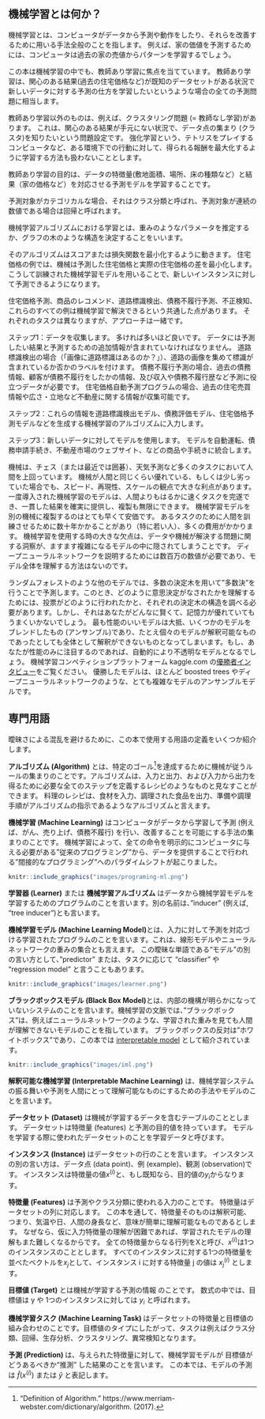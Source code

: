 <!--{pagebreak}-->

## 機械学習とは何か？
<!-- 
## What Is Machine Learning?
 -->

<!--
Machine learning is a set of methods that computers use to make and improve predictions or behaviors based on data.
For example, to predict the value of a house, the computer would learn patterns from past house sales.
-->
機械学習とは、コンピュータがデータから予測や動作をしたり、それらを改善するために用いる手法全般のことを指します。
例えば、家の価値を予測するためには、コンピュータは過去の家の売値からパターンを学習するでしょう。

<!-- 
The book focuses on supervised machine learning, which covers all prediction problems where we have a dataset for which we already know the outcome of interest (e.g. past house prices) and want to learn to predict the outcome for new data.
-->
この本は機械学習の中でも、教師あり学習に焦点を当てています。
教師あり学習は、関心のある結果(過去の住宅価格など)が既知のデータセットがある状況で新しいデータに対する予測の仕方を学習したいというような場合の全ての予測問題に相当します。

<!--
Excluded from supervised learning are for example clustering tasks (= unsupervised learning) where we do not have a specific outcome of interest, but want to find clusters of data points.
Also excluded are things like reinforcement learning, where an agent learns to optimize a certain reward by acting in an environment (e.g. a computer playing Tetris).
-->
教師あり学習以外のものは、例えば、クラスタリング問題 (= 教師なし学習)があります。
これは、関心のある結果が手元にない状況で、データ点の集まり (クラスタ)を知りたいという問題設定です。
強化学習という、テトリスをプレイするコンピュータなど、ある環境下での行動に対して、得られる報酬を最大化するように学習する方法も扱わないこととします。

<!--
The goal of supervised learning is to learn a predictive model that maps features of the data (e.g. house size, location, floor type, ...) to an output (e.g. house price).
-->
教師あり学習の目的は、データの特徴量(敷地面積、場所、床の種類など）と結果（家の価格など）を対応させる予測モデルを学習することです。

<!--
If the output is categorical, the task is called classification, and if it is numerical, it is called regression.
-->
予測対象がカテゴリカルな場合、それはクラス分類と呼ばれ、予測対象が連続の数値である場合は回帰と呼ばれます。

<!--
The machine learning algorithm learns a model by estimating parameters (like weights) or learning structures (like trees).
-->
機械学習アルゴリズムにおける学習とは、重みのようなパラメータを推定するか、グラフの木のような構造を決定することをいいます。

<!-- The algorithm is guided by a score or loss function that is minimized.
In the house value example, the machine minimizes the difference between the estimated house price and the predicted price.
A fully trained machine learning model can then be used to make predictions for new instances. -->
そのアルゴリズムはスコアまたは損失関数を最小化するように動きます。
住宅価格の例では、機械は予測した住宅価格と実際の住宅価格の差を最小化します。
こうして訓練された機械学習モデルを用いることで、新しいインスタンスに対して予測できるようになります。

<!--
Estimation of house prices, product recommendations, street sign detection, credit default prediction and fraud detection:
All these examples have in common that they can be solved by machine learning.
The tasks are different, but the approach is the same:  
Step 1: Data collection.
The more, the better.
The data must contain the outcome you want to predict and additional information from which to make the prediction.
For a street sign detector ("Is there a street sign in the image?"), you would collect street images and label whether a street sign is visible or not.
For a credit default predictor, you need past data on actual loans, information on whether the customers were in default with their loans, and data that will help you make predictions, such as income, past credit defaults, and so on.
For an automatic house value estimator program, you could collect data from past house sales and information about the real estate such as size, location, and so on.  
Step 2: Enter this information into a machine learning algorithm that generates a sign detector model, a credit rating model or a house value estimator.  
Step 3: Use model with new data.
Integrate the model into a product or process, such as a self-driving car, a credit application process or a real estate marketplace website. 
-->
住宅価格予測、商品のレコメンド、道路標識検出、債務不履行予測、不正検知、これらのすべての例は機械学習で解決できるという共通した点があります。
それぞれのタスクは異なりますが、アプローチは一緒です。

ステップ1：データを収集します。
多ければ多いほど良いです。
データには予測したい結果と予測するための追加情報が含まれていなければなりません。
道路標識検出の場合（「画像に道路標識はあるのか？」）、道路の画像を集めて標識が含まれているか否かのラベルを付けます。
債務不履行予測の場合、過去の債務情報、顧客が債務不履行をしたかの情報、及び収入や債務不履行歴など予測に役立つデータが必要です。
住宅価格自動予測プログラムの場合、過去の住宅売買情報や広さ・立地など不動産に関する情報が収集可能です。

ステップ2：これらの情報を道路標識検出モデル、債務評価モデル、住宅価格予測モデルなどを生成する機械学習のアルゴリズムに入力します。

ステップ3：新しいデータに対してモデルを使用します。
モデルを自動運転、債務申請手続き、不動産市場のウェブサイト、などの商品や手続きに統合します。

<!-- Machines surpass humans in many tasks, such as playing chess (or more recently Go) or predicting the weather.
Even if the machine is as good as a human or a bit worse at a task, there remain great advantages in terms of speed, reproducibility and scaling.
A once implemented machine learning model can complete a task much faster than humans, reliably delivers consistent results and can be copied infinitely.
Replicating a machine learning model on another machine is fast and cheap.
The training of a human for a task can take decades (especially when they are young) and is very costly.
A major disadvantage of using machine learning is that insights about the data and the task the machine solves is hidden in increasingly complex models.
You need millions of numbers to describe a deep neural network, and there is no way to understand the model in its entirety.
-->
機械は、チェス（または最近では囲碁）、天気予測など多くのタスクにおいて人間を上回っています。
機械が人間と同じくらい優れている、もしくは少し劣っていた場合でも、スピード、再現性、スケールの観点で大きな利点があります。
一度導入された機械学習のモデルは、人間よりもはるかに速くタスクを完遂でき、一貫した結果を確実に提供し、複製も無限にできます。
機械学習モデルを別の機械に複製するのはとても早くて安価です。
あるタスクのために人間を訓練させるために数十年かかることがあり（特に若い人）、多くの費用がかかります。
機械学習を使用する時の大きな欠点は、データや機械が解決する問題に関する洞察が、ますます複雑になるモデルの中に隠されてしまうことです。
ディープニューラルネットワークを説明するためには数百万の数値が必要であり、モデル全体を理解する方法はないのです。

<!--
Other models, such as the random forest, consist of hundreds of decision trees that "vote" for predictions.
To understand how the decision was made, you would have to look into the votes and structures of each of the hundreds of trees.
That just does not work no matter how clever you are or how good your working memory is.
The best performing models are often blends of several models (also called ensembles) that cannot be interpreted, even if each single model could be interpreted.
If you focus only on performance, you will automatically get more and more opaque models.
Just take a look at [interviews with winners on the kaggle.com machine learning competition platform](http://blog.kaggle.com/):
The winning models were mostly ensembles of models or very complex models such as boosted trees or deep neural networks.
-->
ランダムフォレストのような他のモデルでは、多数の決定木を用いて”多数決”を行うことで予測します。このとき、どのように意思決定がなされたかを理解するためには、投票がどのように行われたかと、それぞれの決定木の構造を調べる必要があります。しかし、それはあなたがどんなに賢くて、記憶力が優れていてもうまくいかないでしょう。
最も性能のいいモデルは大抵、いくつかのモデルをブレンドしたもの (アンサンブル)であり、たとえ個々のモデルが解釈可能なものであったとしても全体として解釈ができないものとなってしまいます。もし、あなたが性能のみに注目するのであれば、自動的により不透明なモデルとなるでしょう。
機械学習コンペティションプラットフォーム kaggle.com の[優勝者インタビュー](http://blog.kaggle.com/)をご覧ください。
優勝したモデルは、ほとんど boosted trees やディープニューラルネットワークのような、とても複雑なモデルのアンサンブルモデルです。

<!--{pagebreak}-->

<!--
## Terminology {#terminology}
-->
## 専門用語 {#terminology}

<!--
To avoid confusion due to ambiguity, here are some definitions of terms used in this book:
-->
曖昧さによる混乱を避けるために、この本で使用する用語の定義をいくつか紹介します。

<!--
An **Algorithm** is a set of rules that a machine follows to achieve a particular goal[^algorithm].
An algorithm can be considered as a recipe that defines the inputs, the output and all the steps needed to get from the inputs to the output.
Cooking recipes are algorithms where the ingredients are the inputs, the cooked food is the output, and the preparation and cooking steps are the algorithm instructions.  
-->
**アルゴリズム (Algorithm)** とは、特定のゴール[^algorithm]を達成するために機械が従うルールの集まりのことです。アルゴリズムは、入力と出力、および入力から出力を得るために必要な全てのステップを定義するレシピのようなものと見なすことができます。
料理のレシピは、食材を入力、調理された食品を出力、準備や調理手順がアルゴリズムの指示であるようなアルゴリズムと言えます。

<!--
**Machine Learning** is a set of methods that allow computers to learn from data to make and improve predictions (for example cancer, weekly sales, credit default).
Machine learning is a paradigm shift from "normal programming" where all instructions must be explicitly given to the computer to "indirect programming" that takes place through providing data.
-->
**機械学習 (Machine Learning)** はコンピュータがデータから学習して予測 (例えば、がん、売り上げ、債務不履行) を行い、改善することを可能にする手法の集まりのことです。
機械学習によって、全ての命令を明示的にコンピュータに与える必要がある”従来のプログラミング”から、データを提供することで行われる”間接的なプログラミング”へのパラダイムシフトが起こりました。

```r
knitr::include_graphics("images/programing-ml.png")
```

<!--
A **Learner** or **Machine Learning Algorithm** is the program used to learn a machine learning model from data.
Another name is "inducer" (e.g. "tree inducer").
-->
**学習器 (Learner)** または **機械学習アルゴリズム** はデータから機械学習モデルを学習するためのプログラムのことを言います。別の名前は、”inducer” (例えば, “tree inducer”)とも言います。

<!--
A **Machine Learning Model** is the learned program that maps inputs to predictions.
This can be a set of weights for a linear model or for a neural network.
Other names for the rather unspecific word "model" are "predictor" or - depending on the task - "classifier" or "regression model".
In formulas, the trained machine learning model is called $\hat{f}$ or $\hat{f}(x)$.
-->
**機械学習モデル (Machine Learning Model)**とは、入力に対して予測を対応づける学習されたプログラムのことを言います。これは、線形モデルやニューラルネットワークの重みの集合とも言えます。
この曖昧な単語である“モデル”の別の言い方として、”predictor” または、タスクに応じて “classifier” や “regression model” と言うこともあります。

<!--
fig.cap = "A learner learns a model from labeled training data. The model is used to make predictions."
-->
```r
knitr::include_graphics("images/learner.png")
```

<!--
A **Black Box Model** is a system that does not reveal its internal mechanisms.
In machine learning, "black box" describes models that cannot be understood by looking at their parameters (e.g. a neural network).
The opposite of a black box is sometimes referred to as **White Box**, and is referred to in this book as [interpretable model](#simple).
[Model-agnostic methods](#agnostic) for interpretability treat machine learning models as black boxes, even if they are not.
-->
**ブラックボックスモデル (Black Box Model)**とは、内部の機構が明らかになっていないシステムのことを言います。機械学習の文脈では、”ブラックボックス”は、例えばニューラルネットワークのような、学習された重みを見ても人間が理解できないモデルのことを指しています。
ブラックボックスの反対は”ホワイトボックス”であり、この本では [interpretable model](#simple) として紹介されています。

```r
knitr::include_graphics("images/iml.png")
```

<!--
**Interpretable Machine Learning** refers to methods and models that make the behavior and predictions of machine learning systems understandable to humans.
-->
**解釈可能な機械学習 (Interpretable Machine Learning)** は、機械学習システムの振る舞いや予測を人間にとって理解可能なものにするための手法やモデルのことを言います。

<!--
A **Dataset** is a table with the data from which the machine learns.
The dataset contains the features and the target to predict.
When used to induce a model, the dataset is called training data.
-->
**データセット (Dataset)** は機械が学習するデータを含むテーブルのこととします。
データセットは特徴量 (features) と予測の目的値を持っています。
モデルを学習する際に使われたデータセットのことを学習データと呼びます。

<!--
An **Instance** is a row in the dataset. 
Other names for 'instance' are: (data) point, example, observation.
An instance consists of the feature values $x^{(i)}$ and, if known, the target outcome $y_i$.
-->
**インスタンス (Instance)** はデータセットの行のことを言います。
インスタンスの別の言い方は、データ点 (data point)、例 (example)、観測 (observation)です。
インスタンスは特徴量の値$x^{(i)}$と、もし既知なら、目的値の$y_i$からなります。

<!--
The **Features** are the inputs used for prediction or classification.
A feature is a column in the dataset.
Throughout the book, features are assumed to be interpretable, meaning it is easy to understand what they mean, like the temperature on a given day or the height of a person.
The interpretability of the features is a big assumption.
But if it is hard to understand the input features, it is even harder to understand what the model does.
The matrix with all features is called X and $x^{(i)}$ for a single instance.
The vector of a single feature for all instances is $x_j$ and the value for the feature j and instance i is $x^{(i)}_j$.
-->
**特徴量 (Features)** は予測やクラス分類に使われる入力のことです。
特徴量はデータセットの列に対応します。
この本を通して、特徴量そのものは解釈可能、つまり、気温や日、人間の身長など、意味が簡単に理解可能なものであるとします。
なぜなら、仮に入力特徴量の理解が困難であれば、学習されたモデルの理解もまた難しくなるからです。
全ての特徴量からなる行列をXと呼び、$x^{(i)}$は1つのインスタンスのこととします。
すべてのインスタンスに対する1つの特徴量を並べたベクトルを$x_j$として、インスタンス i に対する特徴量 j の値は $x^{(i)}_j$ とします。

<!--
The **Target** is the information the machine learns to predict. 
In mathematical formulas, the target is usually called y or $y_i$ for a single instance.
-->
**目標値 (Target)** とは機械が学習する予測の情報 のことです。
数式の中では、目標値は y や 1つのインスタンスに対しては $y_i$ と呼ばれます。

<!--
A **Machine Learning Task** is the combination of a dataset with features and a target.
Depending on the type of the target, the task can be for example classification, regression, survival analysis, clustering, or outlier detection.
-->
**機械学習タスク (Machine Learning Task) ** はデータセットの特徴量と目標値の組み合わせのことです。目標値のタイプにしたがって、タスクは例えばクラス分類、回帰、生存分析、クラスタリング、異常検知となります。

<!--
The **Prediction** is what the machine learning model "guesses" what the target value should be based on the given features.
In this book, the model prediction is denoted by $\hat{f}(x^{(i)})$ or $\hat{y}$.
-->
**予測 (Prediction) ** は、与えられた特徴量に対して、機械学習モデルが 目標値がどうあるべきか“推測” した結果のことを言います。
この本では、モデルの予測は $\hat{f}(x^{(i)})$ または $\hat{y}$ と表記します。

[^algorithm]: "Definition of Algorithm."  https://www.merriam-webster.com/dictionary/algorithm. (2017).


